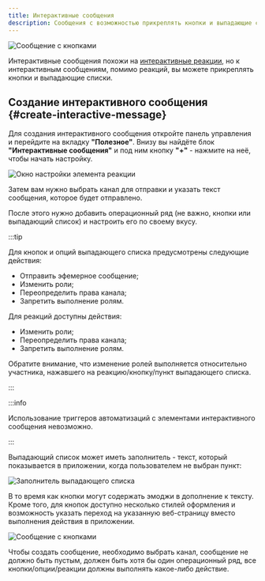 ```yaml
---
title: Интерактивные сообщения
description: Сообщения с возможностью прикреплять кнопки и выпадающие списки
---
```


![Сообщение с кнопками](../../static/img/interactive-messages-buttons-demo.png)

Интерактивные сообщения похожи на [интерактивные реакции](interactive-reactions.mdx), но к интерактивным сообщениям, помимо реакций, вы можете прикреплять кнопки и выпадающие списки.

## Создание интерактивного сообщения \{#create-interactive-message}

Для создания интерактивного сообщения откройте панель управления и перейдите на вкладку **"Полезное"**. Внизу вы найдёте блок **"Интерактивные сообщения"** и под ним кнопку **"+"** - нажмите на неё, чтобы начать настройку.

![Окно настройки элемента реакции](../../static/img/interactive-messages-setup.png)

Затем вам нужно выбрать канал для отправки и указать текст сообщения, которое будет отправлено.

После этого нужно добавить операционный ряд (не важно, кнопки или выпадающий список) и настроить его по своему вкусу.

:::tip

Для кнопок и опций выпадающего списка предусмотрены следующие действия:

- Отправить эфемерное сообщение;
- Изменить роли;
- Переопределить права канала;
- Запретить выполнение ролям.

Для реакций доступны действия:

- Изменить роли;
- Переопределить права канала;
- Запретить выполнение ролям.

Обратите внимание, что изменение ролей выполняется относительно участника, нажавшего на реакцию/кнопку/пункт выпадающего списка.

:::

:::info

Использование триггеров автоматизаций с элементами интерактивного сообщения невозможно.

:::

Выпадающий список может иметь заполнитель - текст, который показывается в приложении, когда пользователем не выбран пункт:

![Заполнитель выпадающего списка](../../static/img/interactive-messages-placeholder.png)

В то время как кнопки могут содержать эмоджи в дополнение к тексту. Кроме того, для кнопок доступно несколько стилей оформления и возможность указать переход на указанную веб-страницу вместо выполнения действия в приложении.

![Сообщение с кнопками](../../static/img/interactive-messages-buttons.png)

Чтобы создать сообщение, необходимо выбрать канал, сообщение не должно быть пустым, должен быть хотя бы один операционный ряд, все кнопки/опции/реакции должны выполнять какое-либо действие.
